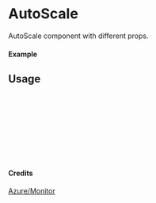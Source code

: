 
<Meta of={AutoScale} title="Azure/Monitor/AutoScale" />

# AutoScale

AutoScale component with different props.

#### Example

<Canvas of={AutoScale.Primary} />

## Usage

```ts
import { AutoScale } from "yadl-ui";

const Example = () => {
  return (
      <AutoScale />
  );
};

export default Example;
```

#### Credits
[Azure/Monitor](https://learn.microsoft.com/en-us/azure/architecture/icons/)
